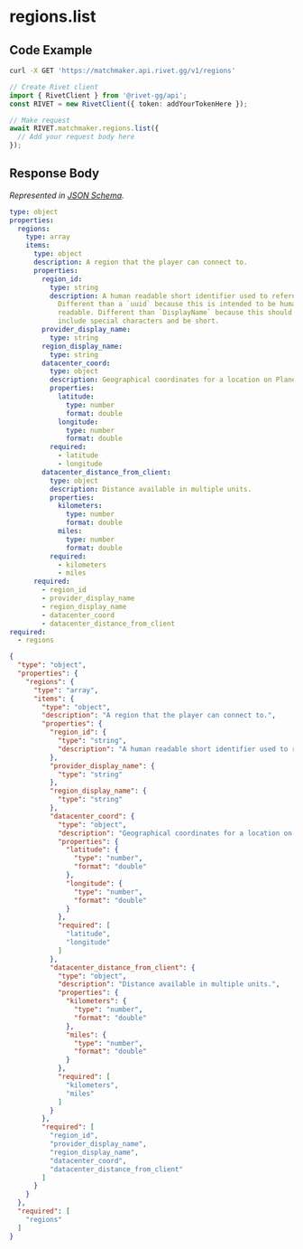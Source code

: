 
# regions.list

## Code Example

<CodeGroup title='Request' tag='GET' label='https://matchmaker.api.rivet.gg/v1/regions'>

```bash {{ title: 'cURL' }}
curl -X GET 'https://matchmaker.api.rivet.gg/v1/regions'
```

```ts
// Create Rivet client
import { RivetClient } from '@rivet-gg/api';
const RIVET = new RivetClient({ token: addYourTokenHere });

// Make request
await RIVET.matchmaker.regions.list({
  // Add your request body here
});
```

</CodeGroup>


## Response Body

_Represented in [JSON Schema](https://json-schema.org/)._

<CodeGroup title='Response'>

```yaml
type: object
properties:
  regions:
    type: array
    items:
      type: object
      description: A region that the player can connect to.
      properties:
        region_id:
          type: string
          description: A human readable short identifier used to references resources.
            Different than a `uuid` because this is intended to be human
            readable. Different than `DisplayName` because this should not
            include special characters and be short.
        provider_display_name:
          type: string
        region_display_name:
          type: string
        datacenter_coord:
          type: object
          description: Geographical coordinates for a location on Planet Earth.
          properties:
            latitude:
              type: number
              format: double
            longitude:
              type: number
              format: double
          required:
            - latitude
            - longitude
        datacenter_distance_from_client:
          type: object
          description: Distance available in multiple units.
          properties:
            kilometers:
              type: number
              format: double
            miles:
              type: number
              format: double
          required:
            - kilometers
            - miles
      required:
        - region_id
        - provider_display_name
        - region_display_name
        - datacenter_coord
        - datacenter_distance_from_client
required:
  - regions

```

```json
{
  "type": "object",
  "properties": {
    "regions": {
      "type": "array",
      "items": {
        "type": "object",
        "description": "A region that the player can connect to.",
        "properties": {
          "region_id": {
            "type": "string",
            "description": "A human readable short identifier used to references resources. Different than a `uuid` because this is intended to be human readable. Different than `DisplayName` because this should not include special characters and be short."
          },
          "provider_display_name": {
            "type": "string"
          },
          "region_display_name": {
            "type": "string"
          },
          "datacenter_coord": {
            "type": "object",
            "description": "Geographical coordinates for a location on Planet Earth.",
            "properties": {
              "latitude": {
                "type": "number",
                "format": "double"
              },
              "longitude": {
                "type": "number",
                "format": "double"
              }
            },
            "required": [
              "latitude",
              "longitude"
            ]
          },
          "datacenter_distance_from_client": {
            "type": "object",
            "description": "Distance available in multiple units.",
            "properties": {
              "kilometers": {
                "type": "number",
                "format": "double"
              },
              "miles": {
                "type": "number",
                "format": "double"
              }
            },
            "required": [
              "kilometers",
              "miles"
            ]
          }
        },
        "required": [
          "region_id",
          "provider_display_name",
          "region_display_name",
          "datacenter_coord",
          "datacenter_distance_from_client"
        ]
      }
    }
  },
  "required": [
    "regions"
  ]
}
```

</CodeGroup>


